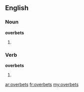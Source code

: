 ==English==

===Noun===
'''overbets'''

# {{plural of|overbet}}

===Verb===
'''overbets'''

# {{third person singular of|overbet}}

[[ar:overbets]]
[[fr:overbets]]
[[my:overbets]]